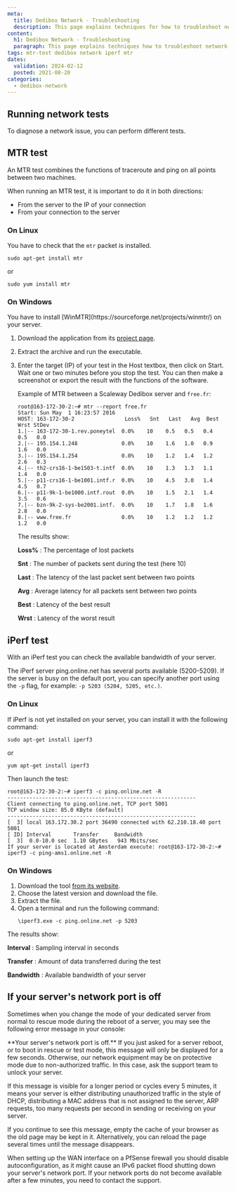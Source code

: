 ```yaml
---
meta:
  title: Dedibox Network - Troubleshooting
  description: This page explains techniques for how to troubleshoot network related issues on your Dedibox dedicated server. 
content:
  h1: Dedibox Network - Troubleshooting
  paragraph: This page explains techniques how to troubleshoot network-related issues on your Dedibox dedicated server.
tags: mtr-test dedibox network iperf mtr 
dates:
  validation: 2024-02-12
  posted: 2021-08-20
categories:
  - dedibox-network
---
```


## Running network tests

To diagnose a network issue, you can perform different tests.

## MTR test

An MTR test combines the functions of traceroute and ping on all points between two machines.

When running an MTR test, it is important to do it in both directions:

- From the server to the IP of your connection
- From your connection to the server

### On Linux
You have to check that the `mtr` packet is installed.

```
sudo apt-get install mtr
```
or
```
sudo yum install mtr
```

### On Windows

<Message type="note">
  You have to install [WinMTR](https://sourceforge.net/projects/winmtr/) on your server.
</Message>

1. Download the application from its [project page](https://sourceforge.net/projects/winmtr/).
2. Extract the archive and run the executable.
3. Enter the target (IP) of your test in the Host textbox, then click on Start. Wait one or two minutes before you stop the test. You can then make a screenshot or export the result with the functions of the software.

    Example of MTR between a Scaleway Dedibox server and `free.fr`:

    ```
    root@163-172-30-2:~# mtr --report free.fr
    Start: Sun May  1 16:23:57 2016
    HOST: 163-172-30-2                Loss%   Snt   Last   Avg  Best  Wrst StDev
    1.|-- 163-172-30-1.rev.poneytel  0.0%    10    0.5   0.5   0.4   0.5   0.0
    2.|-- 195.154.1.248              0.0%    10    1.6   1.0   0.9   1.6   0.0
    3.|-- 195.154.1.254              0.0%    10    1.2   1.4   1.2   2.6   0.3
    4.|-- th2-crs16-1-be1503-t.intf  0.0%    10    1.3   1.3   1.1   1.4   0.0
    5.|-- p11-crs16-1-be1001.intf.r  0.0%    10    4.5   3.0   1.4   4.5   0.7
    6.|-- p11-9k-1-be1000.intf.rout  0.0%    10    1.5   2.1   1.4   3.5   0.6
    7.|-- bzn-9k-2-sys-be2001.intf.  0.0%    10    1.7   1.8   1.6   2.8   0.0
    8.|-- www.free.fr                0.0%    10    1.2   1.2   1.2   1.2   0.0
    ```

    The results show:

    **Loss%**
    : The percentage of lost packets

    **Snt**
    : The number of packets sent during the test (here 10)

    **Last**
    : The latency of the last packet sent between two points

    **Avg**
    : Average latency for all packets sent between two points

    **Best**
    : Latency of the best result

    **Wrst**
    : Latency of the worst result

## iPerf test

With an iPerf test you can check the available bandwidth of your server.

The iPerf server ping.online.net has several ports available (5200-5209). If the server is busy on the default port, you can specify another port using the `-p` flag, for example: `-p 5203 (5204, 5205, etc.)`.

### On Linux
If iPerf is not yet installed on your server, you can install it with the following command:

```
sudo apt-get install iperf3
``` 
or
```
yum apt-get install iperf3
``` 

Then launch the test:

```
root@163-172-30-2:~# iperf3 -c ping.online.net -R
------------------------------------------------------------
Client connecting to ping.online.net, TCP port 5001
TCP window size: 85.0 KByte (default)
------------------------------------------------------------
[  3] local 163.172.30.2 port 36490 connected with 62.210.18.40 port 5001
[ ID] Interval       Transfer     Bandwidth
[  3]  0.0-10.0 sec  1.10 GBytes   943 Mbits/sec
If your server is located at Amsterdam execute: root@163-172-30-2:~# iperf3 -c ping-ams1.online.net -R
``` 

### On Windows

1. Download the tool [from its website](https://iperf.fr/iperf-download.php#windows).
2. Choose the latest version and download the file.
3. Extract the file.
4. Open a terminal and run the following command:
    ```
    \iperf3.exe -c ping.online.net -p 5203
    ```

The results show:

**Interval**
: Sampling interval in seconds

**Transfer** 
: Amount of data transferred during the test

**Bandwidth** 
: Available bandwidth of your server

## If your server's network port is off

Sometimes when you change the mode of your dedicated server from normal to rescue mode during the reboot of a server, you may see the following error message in your console:

<Message type="important">
  **Your server's network port is off.** 
  If you just asked for a server reboot, or to boot in rescue or test mode, this message will only be displayed for a few seconds. Otherwise, our network equipment may be on protective mode due to non-authorized traffic. In this case, ask the support team to unlock your server. 
</Message>

If this message is visible for a longer period or cycles every 5 minutes, it means your server is either distributing unauthorized traffic in the style of DHCP, distributing a MAC address that is not assigned to the server, ARP requests, too many requests per second in sending or receiving on your server.

If you continue to see this message, empty the cache of your browser as the old page may be kept in it. Alternatively, you can reload the page several times until the message disappears.

<Message type="important">
  When setting up the WAN interface on a PfSense firewall you should disable autoconfiguration, as it might cause an IPv6 packet flood shutting down your server's network port. If your network ports do not become available after a few minutes, you need to contact the support.
</Message>
